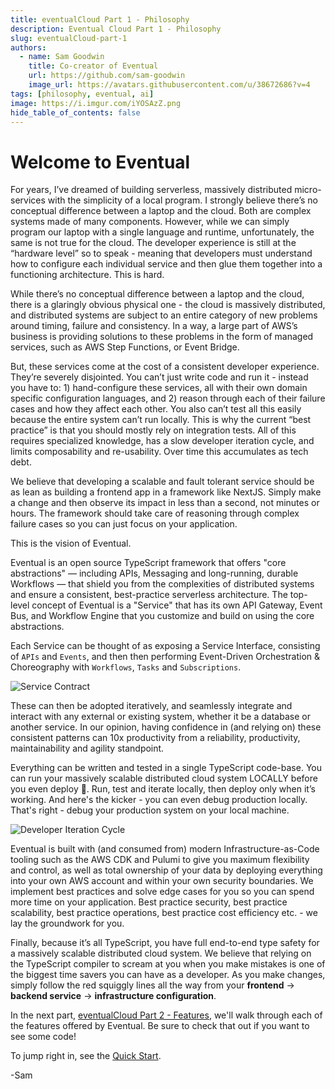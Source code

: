 ```yaml
---
title: eventualCloud Part 1 - Philosophy
description: Eventual Cloud Part 1 - Philosophy
slug: eventualCloud-part-1
authors:
  - name: Sam Goodwin
    title: Co-creator of Eventual
    url: https://github.com/sam-goodwin
    image_url: https://avatars.githubusercontent.com/u/38672686?v=4
tags: [philosophy, eventual, ai]
image: https://i.imgur.com/iYOSAzZ.png
hide_table_of_contents: false
---
```


# Welcome to Eventual

For years, I’ve dreamed of building serverless, massively distributed micro-services with the simplicity of a local program. I strongly believe there’s no conceptual difference between a laptop and the cloud. Both are complex systems made of many components. However, while we can simply program our laptop with a single language and runtime, unfortunately, the same is not true for the cloud. The developer experience is still at the “hardware level” so to speak - meaning that developers must understand how to configure each individual service and then glue them together into a functioning architecture. This is hard.

While there’s no conceptual difference between a laptop and the cloud, there is a glaringly obvious physical one - the cloud is massively distributed, and distributed systems are subject to an entire category of new problems around timing, failure and consistency. In a way, a large part of AWS’s business is providing solutions to these problems in the form of managed services, such as AWS Step Functions, or Event Bridge.

But, these services come at the cost of a consistent developer experience. They’re severely disjointed. You can’t just write code and run it - instead you have to: 1) hand-configure these services, all with their own domain specific configuration languages, and 2) reason through each of their failure cases and how they affect each other. You also can’t test all this easily because the entire system can’t run locally. This is why the current “best practice” is that you should mostly rely on integration tests. All of this requires specialized knowledge, has a slow developer iteration cycle, and limits composability and re-usability. Over time this accumulates as tech debt.

We believe that developing a scalable and fault tolerant service should be as lean as building a frontend app in a framework like NextJS. Simply make a change and then observe its impact in less than a second, not minutes or hours. The framework should take care of reasoning through complex failure cases so you can just focus on your application.

This is the vision of Eventual.

Eventual is an open source TypeScript framework that offers "core abstractions" — including APIs, Messaging and long-running, durable Workflows — that shield you from the complexities of distributed systems and ensure a consistent, best-practice serverless architecture. The top-level concept of Eventual is a "Service" that has its own API Gateway, Event Bus, and Workflow Engine that you customize and build on using the core abstractions.

Each Service can be thought of as exposing a Service Interface, consisting of `APIs` and `Events`, and then then performing Event-Driven Orchestration & Choreography with `Workflows`, `Tasks` and `Subscriptions`.

![Service Contract](../assets/service-contract.png)

These can then be adopted iteratively, and seamlessly integrate and interact with any external or existing system, whether it be a database or another service. In our opinion, having confidence in (and relying on) these consistent patterns can 10x productivity from a reliability, productivity, maintainability and agility standpoint.

Everything can be written and tested in a single TypeScript code-base. You can run your massively scalable distributed cloud system LOCALLY before you even deploy 🤯. Run, test and iterate locally, then deploy only when it’s working. And here's the kicker - you can even debug production locally. That's right - debug your production system on your local machine.


<div style={{ textAlign: "center" }}>
  <img src={devCycle} alt="Developer Iteration Cycle" />
</div>

Eventual is built with (and consumed from) modern Infrastructure-as-Code tooling such as the AWS CDK and Pulumi to give you maximum flexibility and control, as well as total ownership of your data by deploying everything into your own AWS account and within your own security boundaries. We implement best practices and solve edge cases for you so you can spend more time on your application. Best practice security, best practice scalability, best practice operations, best practice cost efficiency etc. - we lay the groundwork for you.

Finally, because it’s all TypeScript, you have full end-to-end type safety for a massively scalable distributed cloud system. We believe that relying on the TypeScript compiler to scream at you when you make mistakes is one of the biggest time savers you can have as a developer. As you make changes, simply follow the red squiggly lines all the way from your **frontend** → **backend service** → **infrastructure configuration**.

In the next part, [eventualCloud Part 2 - Features](./2023-04-04-eventualCloud-Part-1-Philosophy.mdx), we'll walk through each of the features offered by Eventual. Be sure to check that out if you want to see some code!

To jump right in, see the [Quick Start](/quick-start).

-Sam
